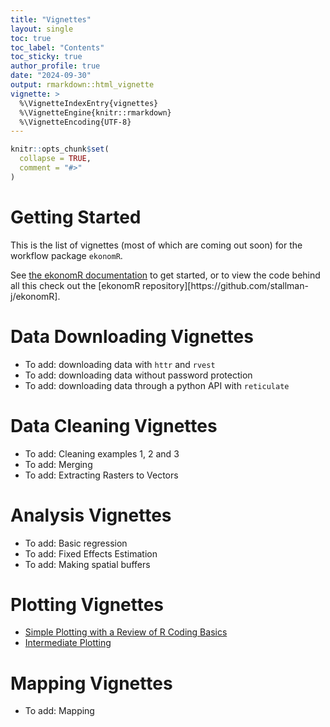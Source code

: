 ```yaml
---
title: "Vignettes"
layout: single
toc: true
toc_label: "Contents"
toc_sticky: true
author_profile: true
date: "2024-09-30"
output: rmarkdown::html_vignette
vignette: >
  %\VignetteIndexEntry{vignettes}
  %\VignetteEngine{knitr::rmarkdown}
  %\VignetteEncoding{UTF-8}
---
```


```r
knitr::opts_chunk$set(
  collapse = TRUE,
  comment = "#>"
)
```

# Getting Started

This is the list of vignettes (most of which are coming out soon) for the workflow package `ekonomR`. 

See [the ekonomR documentation](https://stallman-j.github.io/ekonomR/documentation/documentation/) to get started, or to view the code behind all this check out the [ekonomR repository][https://github.com/stallman-j/ekonomR].

# Data Downloading Vignettes

- To add: downloading data with `httr` and `rvest`
- To add: downloading data without password protection
- To add: downloading data through a python API with `reticulate`

# Data Cleaning Vignettes

- To add: Cleaning examples 1, 2 and 3
- To add: Merging 
- To add: Extracting Rasters to Vectors

# Analysis Vignettes

- To add: Basic regression
- To add: Fixed Effects Estimation
- To add: Making spatial buffers

# Plotting Vignettes


- [Simple Plotting with a Review of R Coding Basics](https://stallman-j.github.io/ekonomR/vignettes/basic-plotting/)
- [Intermediate Plotting](https://stallman-j.github.io/ekonomR/vignettes/intermediate-plotting/)


# Mapping Vignettes

- To add: Mapping
